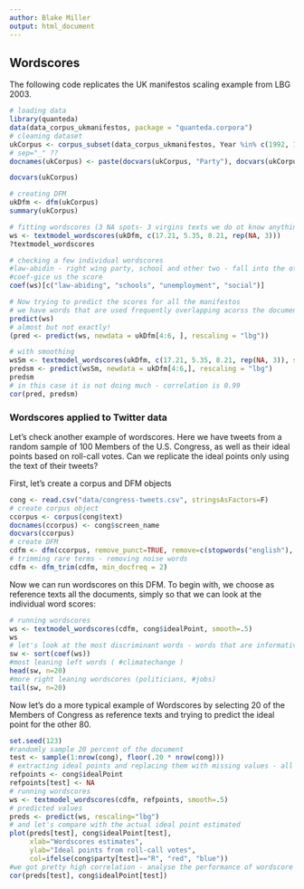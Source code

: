```yaml
---
author: Blake Miller
output: html_document
---
```


## Wordscores

The following code replicates the UK manifestos scaling example from LBG 2003.

```r
# loading data
library(quanteda)
data(data_corpus_ukmanifestos, package = "quanteda.corpora")
# cleaning dataset
ukCorpus <- corpus_subset(data_corpus_ukmanifestos, Year %in% c(1992, 1997) & Party %in% c("Con", "Lab", "LD"))
# sep="_" ?? 
docnames(ukCorpus) <- paste(docvars(ukCorpus, "Party"), docvars(ukCorpus, "Year"), sep="_")

docvars(ukCorpus)

# creating DFM
ukDfm <- dfm(ukCorpus)
summary(ukCorpus)

# fitting wordscores (3 NA spots- 3 virgins texts we do ot know anything about but want to score)
ws <- textmodel_wordscores(ukDfm, c(17.21, 5.35, 8.21, rep(NA, 3)))
?textmodel_wordscores

# checking a few individual wordscores
#law-abidin - right wing party, school and other two - fall into the other side(left political party)
#coef-gice us the score
coef(ws)[c("law-abiding", "schools", "unemployment", "social")]

# Now trying to predict the scores for all the manifestos
# we have words that are used frequently overlapping acorss the document - reason why the score is different from the coef(ws), thus need rescaling
predict(ws)
# almost but not exactly!
(pred <- predict(ws, newdata = ukDfm[4:6, ], rescaling = "lbg"))

# with smoothing
wsSm <- textmodel_wordscores(ukDfm, c(17.21, 5.35, 8.21, rep(NA, 3)), smooth = 1)
predsm <- predict(wsSm, newdata = ukDfm[4:6,], rescaling = "lbg")
predsm
# in this case it is not doing much - correlation is 0.99
cor(pred, predsm)

```

### Wordscores applied to Twitter data

Let's check another example of wordscores. Here we have tweets from a random sample of 100 Members of the U.S. Congress, as well as their ideal points based on roll-call votes. Can we replicate the ideal points only using the text of their tweets?

First, let's create a corpus and DFM objects

```r
cong <- read.csv("data/congress-tweets.csv", stringsAsFactors=F)
# create corpus object
ccorpus <- corpus(cong$text)
docnames(ccorpus) <- cong$screen_name
docvars(ccorpus)
# create DFM
cdfm <- dfm(ccorpus, remove_punct=TRUE, remove=c(stopwords("english"), "t.co", "https", "rt", "amp", "http", "t.c", "can"))
# trimming rare terms - removing noise words 
cdfm <- dfm_trim(cdfm, min_docfreq = 2)
```

Now we can run wordscores on this DFM. To begin with, we choose as reference texts all the documents, simply so that we can look at the individual word scores:

```r
# running wordscores
ws <- textmodel_wordscores(cdfm, cong$idealPoint, smooth=.5)
ws
# let's look at the most discriminant words - words that are informative and not informatice
sw <- sort(coef(ws))
#most leaning left words ( #climatechange )
head(sw, n=20)
#more right leaning wordscores (politicians, #jobs)
tail(sw, n=20)
```

Now let's do a more typical example of Wordscores by selecting 20 of the Members of Congress as reference texts and trying to predict the ideal point for the other 80.

```r
set.seed(123)
#randomly sample 20 percent of the document 
test <- sample(1:nrow(cong), floor(.20 * nrow(cong)))
# extracting ideal points and replacing them with missing values - all of these will serve as virgin texts 
refpoints <- cong$idealPoint
refpoints[test] <- NA
# running wordscores
ws <- textmodel_wordscores(cdfm, refpoints, smooth=.5)
# predicted values
preds <- predict(ws, rescaling="lbg")
# and let's compare with the actual ideal point estimated 
plot(preds[test], cong$idealPoint[test],
     xlab="Wordscores estimates", 
     ylab="Ideal points from roll-call votes",
     col=ifelse(cong$party[test]=="R", "red", "blue"))
#we got pretty high correlation - analyse the performance of wordscore (similar to machine learning)
cor(preds[test], cong$idealPoint[test])
```

